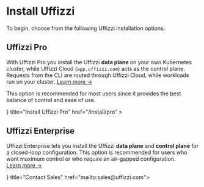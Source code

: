 
# Install Uffizzi

To begin, choose from the following Uffizzi installation options.

## Uffizzi Pro

With Uffizzi Pro you install the Uffizzi **data plane** on your own Kubernetes cluster, while Uffizzi Cloud (`app.uffizzi.com`) acts as the control plane. Requests from the CLI are routed through Uffizzi Cloud, while workloads run on your cluster. [Learn more →](/install/pro#architecture)  

This option is recommended for most users since it provides the best balance of control and ease of use.  

<Cards num={2}>
  <Cards.Card
    arrow
    icon={<Terminal />}
    title="Install Uffizzi Pro"
    href="/install/pro"
  >
  </Cards.Card>
</Cards>

## Uffizzi Enterprise

Uffizzi Enterprise lets you install the Uffizzi **data plane** and **control plane** for a closed-loop configuration. This option is recommended for users who want maximum control or who require an air-gapped configuration. [Learn more →](/install/enterprise#architecture)

<Cards num={2}>
  <Cards.Card
  arrow
  icon={<Mail />}
  title="Contact Sales"
  href="mailto:sales@uffizzi.com">
  </Cards.Card>
</Cards>